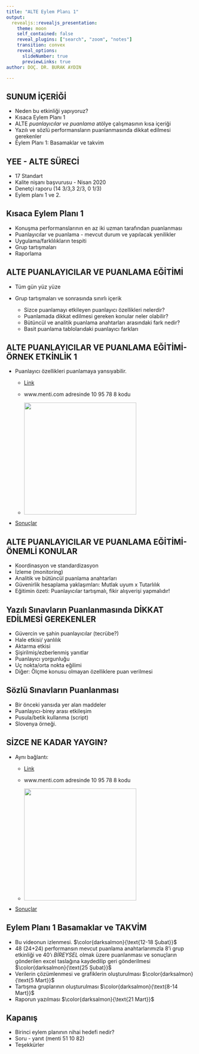 ```yaml
---
title: "ALTE Eylem Planı 1"
output: 
  revealjs::revealjs_presentation:
    theme: moon
    self_contained: false
    reveal_plugins: ["search", "zoom", "notes"]
    transition: convex
    reveal_options:
      slideNumber: true
      previewLinks: true
author: DOÇ. DR. BURAK AYDIN

---
```



## SUNUM İÇERİĞİ

- Neden bu etkinliği yapıyoruz?
- Kısaca Eylem Planı 1 
- ALTE _puanlayıcılar ve puanlama_ atölye çalışmasının kısa içeriği
- Yazılı ve sözlü performansların puanlanmasında dikkat edilmesi gerekenler
- Eylem Planı 1: Basamaklar ve takvim


## YEE - ALTE SÜRECİ

- 17 Standart 
- Kalite nişanı başvurusu - Nisan 2020
- Denetçi raporu (14 3/3,3 2/3, 0 1/3)
- Eylem planı 1 ve 2.

## Kısaca Eylem Planı 1

- Konuşma performanslarının en az iki uzman tarafından puanlanması
- Puanlayıcılar ve puanlama - mevcut durum ve yapılacak yenilikler
- Uygulama/farklılıkların tespiti
- Grup tartışmaları
- Raporlama


## ALTE PUANLAYICILAR VE PUANLAMA EĞİTİMİ

- Tüm gün yüz yüze
- Grup tartışmaları ve sonrasında sınırlı içerik
  
  + Sizce puanlamayı etkileyen puanlayıcı özellikleri nelerdir?
  + Puanlamada dikkat edilmesi gereken konular neler olabilir?
  + Bütüncül ve analitik puanlama anahtarları arasındaki fark nedir?
  + Basit puanlama tablolarıdaki puanlayıcı farkları

  
## ALTE PUANLAYICILAR VE PUANLAMA EĞİTİMİ- ÖRNEK ETKİNLİK 1

- Puanlayıcı özellikleri puanlamaya yansıyabilir.
 
  + [Link](https://www.menti.com/25nduu92oe) 

  + www.menti.com adresinde  10 95 78 8 kodu

  + <img src="mentiqr.png" width="300">

- [Sonuçlar](https://www.mentimeter.com/s/28af741b3adeb25e6b541e0d44d3b207/995c5a5b93f5)


## ALTE PUANLAYICILAR VE PUANLAMA EĞİTİMİ- ÖNEMLİ KONULAR

- Koordinasyon ve standardizasyon
- İzleme (monitoring)
- Analitik ve bütüncül puanlama anahtarları
- Güvenirlik hesaplama yaklaşımları: Mutlak uyum x Tutarlılık
- Eğitimin özeti: Puanlayıcılar tartışmalı, fikir alışverişi yapmalıdır!

## Yazılı Sınavların Puanlanmasında DİKKAT EDİLMESİ GEREKENLER

- Güvercin ve şahin puanlayıcılar (tecrübe?)
- Hale etkisi/ yanlılık 
- Aktarma etkisi
- Şişirilmiş/ezberlenmiş yanıtlar
- Puanlayıcı yorgunluğu
- Uç nokta/orta nokta eğilimi
- Diğer: Ölçme konusu olmayan özelliklere puan verilmesi

## Sözlü Sınavların Puanlanması

- Bir önceki yansıda yer alan maddeler
- Puanlayıcı-birey arası etkileşim
- Pusula/betik kullanma (script)
- Slovenya örneği.

## SİZCE NE KADAR YAYGIN?

- Aynı bağlantı:
 
  + [Link](https://www.menti.com/25nduu92oe) 

  + www.menti.com adresinde  10 95 78 8 kodu

  + <img src="mentiqr.png" width="300">

- [Sonuçlar](https://www.mentimeter.com/s/28af741b3adeb25e6b541e0d44d3b207/995c5a5b93f5)

## Eylem Planı 1 Basamaklar ve TAKVİM

- Bu videonun izlenmesi. $\color{darksalmon}{\text{12-18 Şubat}}$
- 48 (24+24) performansın mevcut puanlama anahtarlarımızla 8'i grup etkinliği ve 40'ı *BİREYSEL* olmak üzere puanlanması ve sonuçların gönderilen excel taslağına kaydedilip geri gönderilmesi $\color{darksalmon}{\text{25 Şubat}}$
- Verilerin çözümlenmesi ve grafiklerin oluşturulması $\color{darksalmon}{\text{5 Mart}}$
- Tartışma gruplarının oluşturulması $\color{darksalmon}{\text{8-14 Mart}}$
- Raporun yazılması $\color{darksalmon}{\text{21 Mart}}$

## Kapanış

- Birinci eylem planının nihai hedefi nedir?
- Soru - yanıt (menti 51 10 82)
- Teşekkürler
